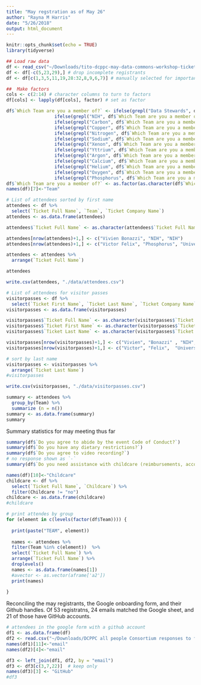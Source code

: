 ```yaml
---
title: "May regstration as of May 26"
author: "Rayna M Harris"
date: "5/26/2018"
output: html_document
---
```


```r
knitr::opts_chunk$set(echo = TRUE)
library(tidyverse)
```


```r
## Load raw data
df <- read_csv("~/Downloads/tito-dcppc-may-data-commons-workshop-tickets-for-rayna-harris-gmail-com-1093605.csv")
df <- df[-c(5,23,29),] # drop incomplete registrants
df <- df[c(1,3,5,11,19,28:32,8,9,6,7)] # manually selected for importance
```


```r
##  Make factors
cols <- c(2:14) # character columns to turn to factors
df[cols] <- lapply(df[cols], factor) # set as factor
```


```r
df$`Which Team are you a member of?` <- ifelse(grepl("Data Stewards", df$`Which Team are you a member of?`), "Data Stewards",
                  ifelse(grepl("NIH", df$`Which Team are you a member of?`), "NIH",
                  ifelse(grepl("Carbon", df$`Which Team are you a member of?`), "Carbon",
                  ifelse(grepl("Copper", df$`Which Team are you a member of?`), "Copper",
                  ifelse(grepl("Nitrogen", df$`Which Team are you a member of?`), "Nitrogen",
                  ifelse(grepl("Sodium", df$`Which Team are you a member of?`), "Sodium",
                  ifelse(grepl("Xenon", df$`Which Team are you a member of?`), "Xenon",
                  ifelse(grepl("Yttrium", df$`Which Team are you a member of?`), "Yttrium", 
                  ifelse(grepl("Argon", df$`Which Team are you a member of?`), "Argon",
                  ifelse(grepl("Calcium", df$`Which Team are you a member of?`), "Calcium",
                  ifelse(grepl("Helium", df$`Which Team are you a member of?`), "Helium",
                  ifelse(grepl("Oxygen", df$`Which Team are you a member of?`), "Oxygen",
                  ifelse(grepl("Phosphorus", df$`Which Team are you a member of?`), "Phosphorus", "Other")))))))))))))
df$`Which Team are you a member of?` <- as.factor(as.character(df$`Which Team are you a member of?`))
names(df)[7]<-"Team"

```


```r
# List of attendees sorted by first name
attendees <- df %>% 
  select(`Ticket Full Name`, `Team`, `Ticket Company Name`) 
attendees <- as.data.frame(attendees)

attendees$`Ticket Full Name` <- as.character(attendees$`Ticket Full Name`)

attendees[nrow(attendees)+1,] <- c("Vivien Bonazzi", "NIH", "NIH")
attendees[nrow(attendees)+1,] <- c("Victor Felix", "Phosphorus", "University of Maryland")

attendees <- attendees %>%  
  arrange(`Ticket Full Name`)

attendees

write.csv(attendees, "./data/attendees.csv")
```



```r
# List of attendees for visitor passes
visitorpasses <- df %>% 
  select(`Ticket First Name`, `Ticket Last Name`, `Ticket Company Name`, `Ticket Full Name`, `Team`) 
visitorpasses <- as.data.frame(visitorpasses)

visitorpasses$`Ticket Full Name` <- as.character(visitorpasses$`Ticket Full Name`)
visitorpasses$`Ticket First Name` <- as.character(visitorpasses$`Ticket First Name`)
visitorpasses$`Ticket Last Name` <- as.character(visitorpasses$`Ticket Last Name`)

visitorpasses[nrow(visitorpasses)+1,] <- c("Vivien", "Bonazzi" , "NIH", "Vivien Bonazzi", "NIH")
visitorpasses[nrow(visitorpasses)+1,] <- c("Victor", "Felix",  "University of Maryland", "Victor Felix", "Phosphorus")

# sort by last name
visitorpasses <- visitorpasses %>% 
  arrange(`Ticket Last Name`)
#visitorpasses

write.csv(visitorpasses, "./data/visitorpasses.csv")
```


```r
summary <- attendees %>%
  group_by(Team) %>%
  summarize (n = n())
summary <- as.data.frame(summary)
summary
```


Summary statistics for may meeting thus far
```r
summary(df$`Do you agree to abide by the event Code of Conduct?`) 
summary(df$`Do you have any dietary restrictions?`)
summary(df$`Do you agree to video recording?`)
# no response shown as `-`
summary(df$`Do you need assistance with childcare (reimbursements, accomdations)?`)
```

```r
names(df)[10]<-"Childcare"
childcare <- df %>% 
  select(`Ticket Full Name`, `Childcare`) %>%  
  filter(Childcare != "no")
childcare <- as.data.frame(childcare)
#childcare
```


```r
# print attendes by group
for (element in c(levels(factor(df$Team)))) {
  
  print(paste("TEAM", element))
  
  names <- attendees %>% 
  filter(Team %in% c(element))  %>% 
  select(`Ticket Full Name`) %>% 
  arrange(`Ticket Full Name`) %>% 
  droplevels()
  names <- as.data.frame(names[1])
  #avector <- as.vector(aframe['a2'])
  print(names)
  
}
```

Reconciling the may registrants, the Google onboarding form, and their Github handles. 
Of 53 registratns, 24 emails matched the Google 
sheet, and 21 of those have GitHub accounts.

```r
# attendees in the google form with a github account
df1 <- as.data.frame(df)
df2 <- read.csv("~/Downloads/DCPPC all people Consortium responses to form - Form responses 1.csv")
names(df1)[11]<-"email"
names(df2)[4]<-"email" 

df3 <- left_join(df1, df2, by = "email")
df3 <- df3[c(3,7,22)]  # keep only
names(df3)[3] <- "GitHub"
#df3
```

